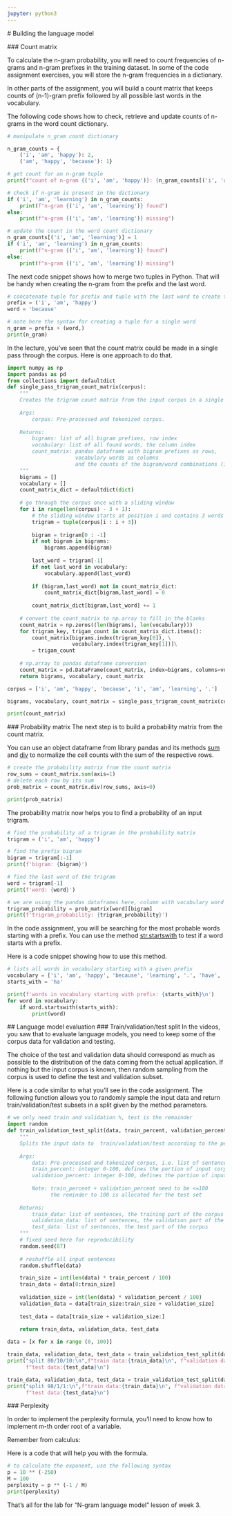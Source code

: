 ```yaml
---
jupyter: python3
---
```


<a name="building-language-model"></a>
# Building the language model

<a name="count-matrix"></a>
### Count matrix

To calculate the n-gram probability, you will need to count frequencies of n-grams and n-gram prefixes in the training dataset. In some of the code assignment exercises, you will store the n-gram frequencies in a dictionary. 

In other parts of the assignment, you will build a count matrix that keeps counts of (n-1)-gram prefix followed by all possible last words in the vocabulary.

The following code shows how to check, retrieve and update counts of n-grams in the word count dictionary.

```python
# manipulate n_gram count dictionary

n_gram_counts = {
    ('i', 'am', 'happy'): 2,
    ('am', 'happy', 'because'): 1}

# get count for an n-gram tuple
print(f"count of n-gram {('i', 'am', 'happy')}: {n_gram_counts[('i', 'am', 'happy')]}")

# check if n-gram is present in the dictionary
if ('i', 'am', 'learning') in n_gram_counts:
    print(f"n-gram {('i', 'am', 'learning')} found")
else:
    print(f"n-gram {('i', 'am', 'learning')} missing")

# update the count in the word count dictionary
n_gram_counts[('i', 'am', 'learning')] = 1
if ('i', 'am', 'learning') in n_gram_counts:
    print(f"n-gram {('i', 'am', 'learning')} found")
else:
    print(f"n-gram {('i', 'am', 'learning')} missing")
```

The next code snippet shows how to merge two tuples in Python. That will be handy when creating the n-gram from the prefix and the last word.

```python
# concatenate tuple for prefix and tuple with the last word to create the n_gram
prefix = ('i', 'am', 'happy')
word = 'because'

# note here the syntax for creating a tuple for a single word
n_gram = prefix + (word,)
print(n_gram)
```

In the lecture, you've seen that the count matrix could be made in a single pass through the corpus. Here is one approach to do that.

```python
import numpy as np
import pandas as pd
from collections import defaultdict
def single_pass_trigram_count_matrix(corpus):
    """
    Creates the trigram count matrix from the input corpus in a single pass through the corpus.
    
    Args:
        corpus: Pre-processed and tokenized corpus. 
    
    Returns:
        bigrams: list of all bigram prefixes, row index
        vocabulary: list of all found words, the column index
        count_matrix: pandas dataframe with bigram prefixes as rows, 
                      vocabulary words as columns 
                      and the counts of the bigram/word combinations (i.e. trigrams) as values
    """
    bigrams = []
    vocabulary = []
    count_matrix_dict = defaultdict(dict)
    
    # go through the corpus once with a sliding window
    for i in range(len(corpus) - 3 + 1):
        # the sliding window starts at position i and contains 3 words
        trigram = tuple(corpus[i : i + 3])
        
        bigram = trigram[0 : -1]
        if not bigram in bigrams:
            bigrams.append(bigram)        
        
        last_word = trigram[-1]
        if not last_word in vocabulary:
            vocabulary.append(last_word)
        
        if (bigram,last_word) not in count_matrix_dict:
            count_matrix_dict[bigram,last_word] = 0
            
        count_matrix_dict[bigram,last_word] += 1
    
    # convert the count_matrix to np.array to fill in the blanks
    count_matrix = np.zeros((len(bigrams), len(vocabulary)))
    for trigram_key, trigam_count in count_matrix_dict.items():
        count_matrix[bigrams.index(trigram_key[0]), \
                     vocabulary.index(trigram_key[1])]\
        = trigam_count
    
    # np.array to pandas dataframe conversion
    count_matrix = pd.DataFrame(count_matrix, index=bigrams, columns=vocabulary)
    return bigrams, vocabulary, count_matrix

corpus = ['i', 'am', 'happy', 'because', 'i', 'am', 'learning', '.']

bigrams, vocabulary, count_matrix = single_pass_trigram_count_matrix(corpus)

print(count_matrix)
```

<a name="probability-matrix"></a>
### Probability matrix
The next step is to build a probability matrix from the count matrix. 

You can use an object dataframe from library pandas and its methods [sum](https://pandas.pydata.org/pandas-docs/stable/reference/api/pandas.DataFrame.sum.html?highlight=sum#pandas.DataFrame.sum) and [div](https://pandas.pydata.org/pandas-docs/stable/reference/api/pandas.DataFrame.div.html) to normalize the cell counts with the sum of the respective rows. 

```python
# create the probability matrix from the count matrix
row_sums = count_matrix.sum(axis=1)
# delete each row by its sum
prob_matrix = count_matrix.div(row_sums, axis=0)

print(prob_matrix)
```

The probability matrix now helps you to find a probability of an input trigram. 

```python
# find the probability of a trigram in the probability matrix
trigram = ('i', 'am', 'happy')

# find the prefix bigram 
bigram = trigram[:-1]
print(f'bigram: {bigram}')

# find the last word of the trigram
word = trigram[-1]
print(f'word: {word}')

# we are using the pandas dataframes here, column with vocabulary word comes first, row with the prefix bigram second
trigram_probability = prob_matrix[word][bigram]
print(f'trigram_probability: {trigram_probability}')
```

In the code assignment, you will be searching for the most probable words starting with a prefix. You can use the method [str.startswith](https://docs.python.org/3/library/stdtypes.html#str.startswith) to test if a word starts with a prefix. 

Here is a code snippet showing how to use this method.

```python
# lists all words in vocabulary starting with a given prefix
vocabulary = ['i', 'am', 'happy', 'because', 'learning', '.', 'have', 'you', 'seen','it', '?']
starts_with = 'ha'

print(f'words in vocabulary starting with prefix: {starts_with}\n')
for word in vocabulary:
    if word.startswith(starts_with):
        print(word)
```

<a name="language-model-evaluation"></a>
## Language model evaluation
<a name="train-validation-test-split"></a>
### Train/validation/test split
In the videos, you saw that to evaluate language models, you need to keep some of the corpus data for validation and testing.

The choice of the test and validation data should correspond as much as possible to the distribution of the data coming from the actual application. If nothing but the input corpus is known, then random sampling from the corpus is used to define the test and validation subset. 

Here is a code similar to what you'll see in the code assignment. The following function allows you to randomly sample the input data and return train/validation/test subsets in a split given by the method parameters.

```python
# we only need train and validation %, test is the remainder
import random
def train_validation_test_split(data, train_percent, validation_percent):
    """
    Splits the input data to  train/validation/test according to the percentage provided
    
    Args:
        data: Pre-processed and tokenized corpus, i.e. list of sentences.
        train_percent: integer 0-100, defines the portion of input corpus allocated for training
        validation_percent: integer 0-100, defines the portion of input corpus allocated for validation
        
        Note: train_percent + validation_percent need to be <=100
              the reminder to 100 is allocated for the test set
    
    Returns:
        train_data: list of sentences, the training part of the corpus
        validation_data: list of sentences, the validation part of the corpus
        test_data: list of sentences, the test part of the corpus
    """
    # fixed seed here for reproducibility
    random.seed(87)
    
    # reshuffle all input sentences
    random.shuffle(data)

    train_size = int(len(data) * train_percent / 100)
    train_data = data[0:train_size]
    
    validation_size = int(len(data) * validation_percent / 100)
    validation_data = data[train_size:train_size + validation_size]
    
    test_data = data[train_size + validation_size:]
    
    return train_data, validation_data, test_data

data = [x for x in range (0, 100)]

train_data, validation_data, test_data = train_validation_test_split(data, 80, 10)
print("split 80/10/10:\n",f"train data:{train_data}\n", f"validation data:{validation_data}\n", 
      f"test data:{test_data}\n")

train_data, validation_data, test_data = train_validation_test_split(data, 98, 1)
print("split 98/1/1:\n",f"train data:{train_data}\n", f"validation data:{validation_data}\n", 
      f"test data:{test_data}\n")
```

<a name="perplexity"></a>
### Perplexity

In order to implement the perplexity formula, you'll need to know how to implement m-th order root of a variable.

\begin{equation*}
PP(W)=\sqrt[M]{\prod_{i=1}^{m}{\frac{1}{P(w_i|w_{i-1})}}}
\end{equation*}

Remember from calculus:

\begin{equation*}
\sqrt[M]{\frac{1}{x}} = x^{-\frac{1}{M}}
\end{equation*}

Here is a code that will help you with the formula.

```python
# to calculate the exponent, use the following syntax
p = 10 ** (-250)
M = 100
perplexity = p ** (-1 / M)
print(perplexity)
```

That's all for the lab for "N-gram language model" lesson of week 3.


